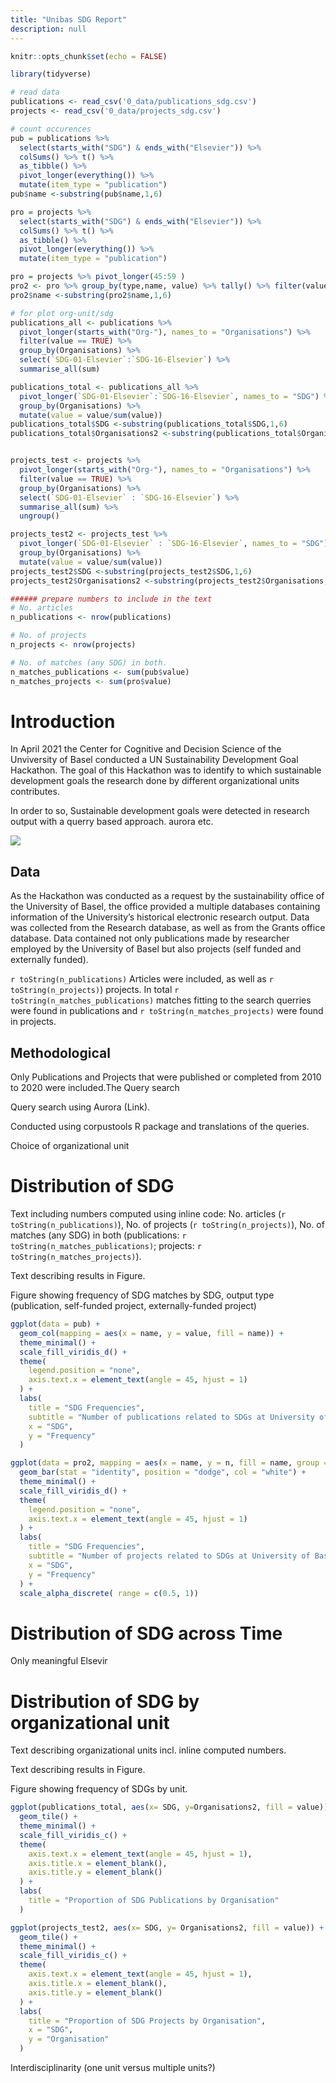 ```yaml
---
title: "Unibas SDG Report"
description: null
---
```


```r
knitr::opts_chunk$set(echo = FALSE)

library(tidyverse)

# read data
publications <- read_csv('0_data/publications_sdg.csv')
projects <- read_csv('0_data/projects_sdg.csv')

# count occurences
pub = publications %>% 
  select(starts_with("SDG") & ends_with("Elsevier")) %>% 
  colSums() %>% t() %>% 
  as_tibble() %>% 
  pivot_longer(everything()) %>% 
  mutate(item_type = "publication")
pub$name <-substring(pub$name,1,6)

pro = projects %>% 
  select(starts_with("SDG") & ends_with("Elsevier")) %>% 
  colSums() %>% t() %>% 
  as_tibble() %>% 
  pivot_longer(everything()) %>% 
  mutate(item_type = "publication")

pro = projects %>% pivot_longer(45:59 )
pro2 <- pro %>% group_by(type,name, value) %>% tally() %>% filter(value == TRUE)
pro2$name <-substring(pro2$name,1,6)

# for plot org-unit/sdg
publications_all <- publications %>%
  pivot_longer(starts_with("Org-"), names_to = "Organisations") %>%
  filter(value == TRUE) %>%
  group_by(Organisations) %>%
  select(`SDG-01-Elsevier`:`SDG-16-Elsevier`) %>%
  summarise_all(sum) 

publications_total <- publications_all %>%
  pivot_longer(`SDG-01-Elsevier`:`SDG-16-Elsevier`, names_to = "SDG") %>% 
  group_by(Organisations) %>%
  mutate(value = value/sum(value))
publications_total$SDG <-substring(publications_total$SDG,1,6)
publications_total$Organisations2 <-substring(publications_total$Organisations,5,)


projects_test <- projects %>% 
  pivot_longer(starts_with("Org-"), names_to = "Organisations") %>% 
  filter(value == TRUE) %>% 
  group_by(Organisations) %>% 
  select(`SDG-01-Elsevier` : `SDG-16-Elsevier`) %>% 
  summarise_all(sum) %>% 
  ungroup() 

projects_test2 <- projects_test %>%   
  pivot_longer(`SDG-01-Elsevier` : `SDG-16-Elsevier`, names_to = "SDG") %>% 
  group_by(Organisations) %>% 
  mutate(value = value/sum(value))
projects_test2$SDG <-substring(projects_test2$SDG,1,6)
projects_test2$Organisations2 <-substring(projects_test2$Organisations,5,)

###### prepare numbers to include in the text
# No. articles
n_publications <- nrow(publications)

# No. of projects
n_projects <- nrow(projects)

# No. of matches (any SDG) in both.
n_matches_publications <- sum(pub$value)
n_matches_projects <- sum(pro$value)


```


# Introduction

In April 2021 the Center for Cognitive and Decision Science of the Unviversity of Basel conducted a UN Sustainability Development Goal Hackathon. The goal of this Hackathon was to identify to which sustainable development goals the research done by different organizational units contributes.

In order to so, Sustainable development goals were detected in research output with a querry based approach. aurora etc. 

<img src="https://upload.wikimedia.org/wikipedia/commons/d/df/Sustainable_Development_Goals.png"></img>

## Data

As the Hackathon was conducted as a request by the sustainability office of the University of Basel, the office provided a multiple databases containing information of the University’s historical electronic research output.
Data was collected from the Research database, as well as from the Grants office database. Data contained not only publications made by researcher employed by the University of Basel but also projects (self funded and externally funded). 

`r toString(n_publications)` Articles were included, as well as `r toString(n_projects)`) projects. In total  `r toString(n_matches_publications)` matches fitting to the search querries were found in publications and `r toString(n_matches_projects)` were found in projects.  

## Methodological 

Only Publications and Projects that were published or completed from 2010 to 2020 were included.The Query search  

Query search using Aurora (Link). 
 
Conducted using corpustools R package and translations of the queries.

Choice of organizational unit

# Distribution of SDG
Text including numbers computed using inline code: No. articles (`r toString(n_publications)`), No. of projects (`r toString(n_projects)`), No. of matches (any SDG) in both (publications: `r toString(n_matches_publications)`; projects: `r toString(n_matches_projects)`). 

Text describing results in Figure. 

Figure showing frequency of SDG matches by SDG, output type (publication, self-funded project, externally-funded project)

```r
ggplot(data = pub) +
  geom_col(mapping = aes(x = name, y = value, fill = name)) +
  theme_minimal() +
  scale_fill_viridis_d() +
  theme(
    legend.position = "none",
    axis.text.x = element_text(angle = 45, hjust = 1)
  ) +
  labs(
    title = "SDG Frequencies",
    subtitle = "Number of publications related to SDGs at University of Basel",
    x = "SDG",
    y = "Frequency"
  )
```

```r
ggplot(data = pro2, mapping = aes(x = name, y = n, fill = name, group = type, alpha = type)) +
  geom_bar(stat = "identity", position = "dodge", col = "white") +
  theme_minimal() +
  scale_fill_viridis_d() +
  theme(
    legend.position = "none",
    axis.text.x = element_text(angle = 45, hjust = 1)
  ) +
  labs(
    title = "SDG Frequencies",
    subtitle = "Number of projects related to SDGs at University of Basel",
    x = "SDG",
    y = "Frequency"
  ) +
  scale_alpha_discrete( range = c(0.5, 1))
```



# Distribution of SDG across Time

Only meaningful Elsevir

# Distribution of SDG by organizational unit

Text describing organizational units incl. inline computed numbers. 



Text describing results in Figure. 

Figure showing frequency of SDGs by unit.
```r
ggplot(publications_total, aes(x= SDG, y=Organisations2, fill = value)) +
  geom_tile() +
  theme_minimal() +
  scale_fill_viridis_c() +
  theme(
    axis.text.x = element_text(angle = 45, hjust = 1),
    axis.title.x = element_blank(),
    axis.title.y = element_blank()
  ) +
  labs(
    title = "Proportion of SDG Publications by Organisation"
  )
```

```r
ggplot(projects_test2, aes(x= SDG, y= Organisations2, fill = value)) +
  geom_tile() +
  theme_minimal() +
  scale_fill_viridis_c() +
  theme(
    axis.text.x = element_text(angle = 45, hjust = 1),
    axis.title.x = element_blank(),
    axis.title.y = element_blank()
  ) +
  labs(
    title = "Proportion of SDG Projects by Organisation",
    x = "SDG",
    y = "Organisation"
  )
```


Interdisciplinarity (one unit versus multiple units?)


